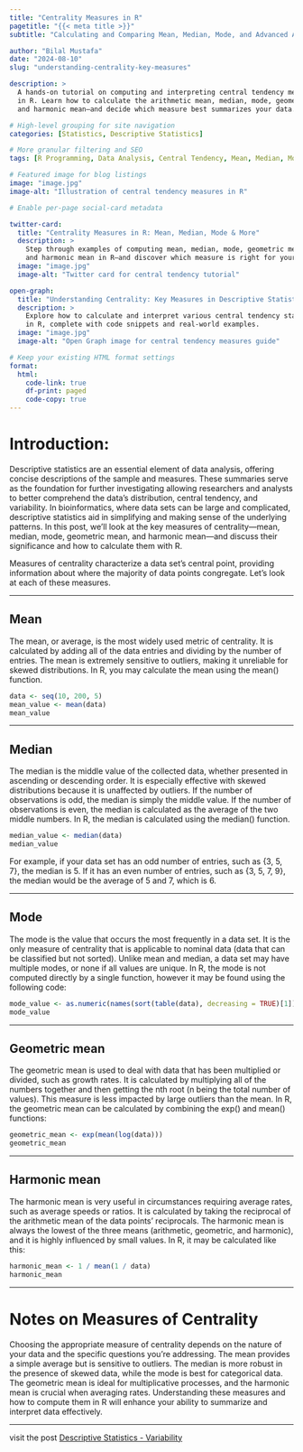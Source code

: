 ```yaml
---
title: "Centrality Measures in R"
pagetitle: "{{< meta title >}}"
subtitle: "Calculating and Comparing Mean, Median, Mode, and Advanced Averages"

author: "Bilal Mustafa"
date: "2024-08-10"
slug: "understanding-centrality-key-measures"

description: >
  A hands-on tutorial on computing and interpreting central tendency measures 
  in R. Learn how to calculate the arithmetic mean, median, mode, geometric mean, 
  and harmonic mean—and decide which measure best summarizes your data.

# High-level grouping for site navigation
categories: [Statistics, Descriptive Statistics]

# More granular filtering and SEO
tags: [R Programming, Data Analysis, Central Tendency, Mean, Median, Mode, Geometric Mean, Harmonic Mean, Statistical Measures]

# Featured image for blog listings
image: "image.jpg"
image-alt: "Illustration of central tendency measures in R"

# Enable per-page social-card metadata

twitter-card:
  title: "Centrality Measures in R: Mean, Median, Mode & More"
  description: >
    Step through examples of computing mean, median, mode, geometric mean, 
    and harmonic mean in R—and discover which measure is right for your data.
  image: "image.jpg"
  image-alt: "Twitter card for central tendency tutorial"

open-graph:
  title: "Understanding Centrality: Key Measures in Descriptive Statistics Using R"
  description: >
    Explore how to calculate and interpret various central tendency statistics 
    in R, complete with code snippets and real-world examples.
  image: "image.jpg"
  image-alt: "Open Graph image for central tendency measures guide"

# Keep your existing HTML format settings
format:
  html:
    code-link: true
    df-print: paged
    code-copy: true
---
```


# Introduction:

Descriptive statistics are an essential element of data analysis, offering concise descriptions of the sample and measures.
These summaries serve as the foundation for further investigating allowing researchers and analysts to better comprehend the data's distribution, central tendency, and variability.
In bioinformatics, where data sets can be large and complicated, descriptive statistics aid in simplifying and making sense of the underlying patterns.
In this post, we'll look at the key measures of centrality---mean, median, mode, geometric mean, and harmonic mean---and discuss their significance and how to calculate them with R.

Measures of centrality characterize a data set's central point, providing information about where the majority of data points congregate.
Let's look at each of these measures.

------------------------------------------------------------------------

## Mean

The mean, or average, is the most widely used metric of centrality.
It is calculated by adding all of the data entries and dividing by the number of entries.
The mean is extremely sensitive to outliers, making it unreliable for skewed distributions.
In R, you may calculate the mean using the mean() function.

```r
data <- seq(10, 200, 5)
mean_value <- mean(data)
mean_value
```

------------------------------------------------------------------------

## Median

The median is the middle value of the collected data, whether presented in ascending or descending order.
It is especially effective with skewed distributions because it is unaffected by outliers.
If the number of observations is odd, the median is simply the middle value.
If the number of observations is even, the median is calculated as the average of the two middle numbers.
In R, the median is calculated using the median() function.

```r

median_value <- median(data)
median_value
```

For example, if your data set has an odd number of entries, such as {3, 5, 7}, the median is 5.
If it has an even number of entries, such as {3, 5, 7, 9}, the median would be the average of 5 and 7, which is 6.

------------------------------------------------------------------------

## Mode

The mode is the value that occurs the most frequently in a data set.
It is the only measure of centrality that is applicable to nominal data (data that can be classified but not sorted).
Unlike mean and median, a data set may have multiple modes, or none if all values are unique.
In R, the mode is not computed directly by a single function, however it may be found using the following code:

```r
mode_value <- as.numeric(names(sort(table(data), decreasing = TRUE)[1]))
mode_value
```

------------------------------------------------------------------------

## Geometric mean

The geometric mean is used to deal with data that has been multiplied or divided, such as growth rates.
It is calculated by multiplying all of the numbers together and then getting the nth root (n being the total number of values).
This measure is less impacted by large outliers than the mean.
In R, the geometric mean can be calculated by combining the exp() and mean() functions:

```r
geometric_mean <- exp(mean(log(data)))
geometric_mean
```

------------------------------------------------------------------------

## Harmonic mean

The harmonic mean is very useful in circumstances requiring average rates, such as average speeds or ratios.
It is calculated by taking the reciprocal of the arithmetic mean of the data points' reciprocals.
The harmonic mean is always the lowest of the three means (arithmetic, geometric, and harmonic), and it is highly influenced by small values.
In R, it may be calculated like this:

```r
harmonic_mean <- 1 / mean(1 / data)
harmonic_mean
```

------------------------------------------------------------------------

# Notes on Measures of Centrality

Choosing the appropriate measure of centrality depends on the nature of your data and the specific questions you're addressing.
The mean provides a simple average but is sensitive to outliers.
The median is more robust in the presence of skewed data, while the mode is best for categorical data.
The geometric mean is ideal for multiplicative processes, and the harmonic mean is crucial when averaging rates.
Understanding these measures and how to compute them in R will enhance your ability to summarize and interpret data effectively.

------------------------------------------------------------------------

visit the post [Descriptive Statistics - Variability](../../posts/variability_r/variabilityr.html)
